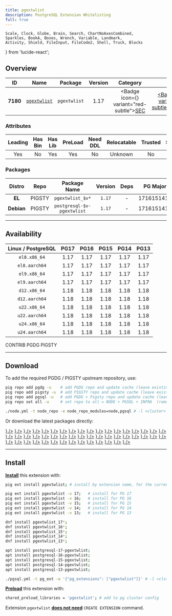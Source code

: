 ```yaml
---
title: pgextwlist
description: PostgreSQL Extension Whitelisting
full: true
---
```


    Scale, Clock, Globe, Brain, Search, ChartNoAxesCombined,
    Sparkles, BookA, Boxes, Wrench, Variable, Landmark,
    Activity, Shield, FileInput, FileCode2, Shell, Truck, Blocks
} from 'lucide-react';

## Overview

| <TooltipIconButton tooltip="Extension unique identifier" side="top">ID</TooltipIconButton> | <TooltipIconButton tooltip="Extension name" side="top">Name</TooltipIconButton> | <TooltipIconButton tooltip="Package name for installation" side="top">Package</TooltipIconButton> | <TooltipIconButton tooltip="Latest available extension version" side="top">Version</TooltipIconButton> | <TooltipIconButton tooltip="Extension category" side="top">Category</TooltipIconButton> | <TooltipIconButton tooltip="Open source license" side="top">License</TooltipIconButton> | <TooltipIconButton tooltip="Programming language" side="top">Lang</TooltipIconButton> |
|:--------:|:--------:|:----------:|:--------------:|:---------------------------------------:|:------------------------------------------------------:|:----:|
| **7180** | [`pgextwlist`](https://github.com/dimitri/pgextwlist) | `pgextwlist` | 1.17 | <Badge icon={<Shield />} variant="red-subtle"><a href="/ext/sec" className="no-underline">SEC</a></Badge> | <a href="/ext/list/license#postgresql" className="no-underline"><Badge icon={<Scale />} variant="blue-subtle">PostgreSQL</Badge></a> | <a href="/ext/list/lang#c"><Badge icon={<FileCode2 />} variant="blue-subtle">C</Badge></a> |

### Attributes

| <TooltipIconButton tooltip="The Primary Leading extension in the Package" side="top">Leading</TooltipIconButton> | <TooltipIconButton tooltip="Contains binary utils" side="top">Has Bin</TooltipIconButton> | <TooltipIconButton tooltip="Contains .so shared library files" side="top">Has Lib</TooltipIconButton> | <TooltipIconButton tooltip="Requires preloading via shared_preload_libraries" side="top">PreLoad</TooltipIconButton> | <TooltipIconButton tooltip="Requires CREATE EXTENSION DDL command" side="top">Need DDL</TooltipIconButton> | <TooltipIconButton tooltip="Can be installed in any schema" side="top">Relocatable</TooltipIconButton> | <TooltipIconButton tooltip="Can be created by non-superuser" side="top">Trusted</TooltipIconButton> | <TooltipIconButton tooltip="Schemas used by this extension" side="top">Schemas</TooltipIconButton> |
|:-------:|:-------:|:-------:|:-------:|:--------:|:-----------:|:-------:|:-------:|
| Yes | No | Yes | Yes | No | Unknown | No | - |

### Packages

| <TooltipIconButton tooltip="Linux distribution family, EL or Debian" side="top">Distro</TooltipIconButton> | <TooltipIconButton tooltip="Package repository" side="top">Repo</TooltipIconButton> | <TooltipIconButton tooltip="The RPM/DEB Package Name Pattern (replace $v with real pg major)" side="top">Package Name</TooltipIconButton> | <TooltipIconButton tooltip="Latest package version" side="top">Version</TooltipIconButton> | <TooltipIconButton tooltip="RPM/DEB Package dependencies" side="top">Deps</TooltipIconButton> | <TooltipIconButton tooltip="Available in these PostgreSQL Major Versions" side="top">PG Major</TooltipIconButton> |
|:----------:|:--------:|:------------------------:|:-----------:|:------------:|:------------------:|
|   **EL**   | <Badge variant="amber-subtle"><span className="font-bold">PIGSTY</span></Badge> | `pgextwlist_$v*` | `1.17` | - | <Badge variant="green-subtle">17</Badge><Badge variant="green-subtle">16</Badge><Badge variant="green-subtle">15</Badge><Badge variant="green-subtle">14</Badge><Badge variant="green-subtle">13</Badge> |
| **Debian** | <Badge variant="amber-subtle"><span className="font-bold">PIGSTY</span></Badge> | `postgresql-$v-pgextwlist` | `1.17` | - | <Badge variant="green-subtle">17</Badge><Badge variant="green-subtle">16</Badge><Badge variant="green-subtle">15</Badge><Badge variant="green-subtle">14</Badge><Badge variant="green-subtle">13</Badge> |



------

## Availability

| <TooltipIconButton tooltip="Linux Distro Arch / PostgreSQL Major Version" side="top">Linux / PostgreSQL </TooltipIconButton> | **PG17** | **PG16** | **PG15** | **PG14** | **PG13** |
|:-----:|:-----:|:-----:|:-----:|:-----:|:-----:|
| `el8.x86_64` | <Badge variant="amber-subtle">1.17</Badge> | <Badge variant="amber-subtle">1.17</Badge> | <Badge variant="amber-subtle">1.17</Badge> | <Badge variant="amber-subtle">1.17</Badge> | <Badge variant="amber-subtle">1.17</Badge> |
| `el8.aarch64` | <Badge variant="amber-subtle">1.17</Badge> | <Badge variant="amber-subtle">1.17</Badge> | <Badge variant="amber-subtle">1.17</Badge> | <Badge variant="amber-subtle">1.17</Badge> | <Badge variant="amber-subtle">1.17</Badge> |
| `el9.x86_64` | <Badge variant="amber-subtle">1.17</Badge> | <Badge variant="amber-subtle">1.17</Badge> | <Badge variant="amber-subtle">1.17</Badge> | <Badge variant="amber-subtle">1.17</Badge> | <Badge variant="amber-subtle">1.17</Badge> |
| `el9.aarch64` | <Badge variant="amber-subtle">1.17</Badge> | <Badge variant="amber-subtle">1.17</Badge> | <Badge variant="amber-subtle">1.17</Badge> | <Badge variant="amber-subtle">1.17</Badge> | <Badge variant="amber-subtle">1.17</Badge> |
| `d12.x86_64` | <Badge variant="blue-subtle">1.18</Badge> | <Badge variant="blue-subtle">1.18</Badge> | <Badge variant="blue-subtle">1.18</Badge> | <Badge variant="blue-subtle">1.18</Badge> | <Badge variant="blue-subtle">1.18</Badge> |
| `d12.aarch64` | <Badge variant="blue-subtle">1.18</Badge> | <Badge variant="blue-subtle">1.18</Badge> | <Badge variant="blue-subtle">1.18</Badge> | <Badge variant="blue-subtle">1.18</Badge> | <Badge variant="blue-subtle">1.18</Badge> |
| `u22.x86_64` | <Badge variant="blue-subtle">1.18</Badge> | <Badge variant="blue-subtle">1.18</Badge> | <Badge variant="blue-subtle">1.18</Badge> | <Badge variant="blue-subtle">1.18</Badge> | <Badge variant="blue-subtle">1.18</Badge> |
| `u22.aarch64` | <Badge variant="blue-subtle">1.18</Badge> | <Badge variant="blue-subtle">1.18</Badge> | <Badge variant="blue-subtle">1.18</Badge> | <Badge variant="blue-subtle">1.18</Badge> | <Badge variant="blue-subtle">1.18</Badge> |
| `u24.x86_64` | <Badge variant="blue-subtle">1.18</Badge> | <Badge variant="blue-subtle">1.18</Badge> | <Badge variant="blue-subtle">1.18</Badge> | <Badge variant="blue-subtle">1.18</Badge> | <Badge variant="blue-subtle">1.18</Badge> |
| `u24.aarch64` | <Badge variant="blue-subtle">1.18</Badge> | <Badge variant="blue-subtle">1.18</Badge> | <Badge variant="blue-subtle">1.18</Badge> | <Badge variant="blue-subtle">1.18</Badge> | <Badge variant="blue-subtle">1.18</Badge> |

<Badge variant="green-subtle"><span className="font-black">CONTRIB</span></Badge> <Badge variant="blue-subtle"><span className="font-black">PGDG</span></Badge> <Badge variant="amber-subtle"><span className="font-black">PIGSTY</span></Badge>

------

## Download

To add the required PGDG / PIGSTY upstream repository, use:

```bash tab="pig"
pig repo add pgdg -u    # add PGDG repo and update cache (leave existing repos)
pig repo add pigsty -u  # add PIGSTY repo and update cache (leave existing repos)
pig repo add pgsql -u   # add PGDG + Pigsty repo and update cache (leave existing repos)
pig repo set all -u     # set repo to all = NODE + PGSQL + INFRA  (remove existing repos)
```
```bash tab="pigsty"
./node.yml -t node_repo -e node_repo_modules=node,pgsql # -l <cluster>
```

Or download the latest packages directly:

<Files>
    <Folder name="el8.x86_64">
        <a href="https://repo.pigsty.io/yum/pgsql/el8.x86_64/pgextwlist_17-1.17-1PIGSTY.el8.x86_64.rpm"><File name="pgextwlist_17-1.17-1PIGSTY.el8.x86_64.rpm" icon={<Package className="text-emerald-500" />} /></a>
        <a href="https://repo.pigsty.io/yum/pgsql/el8.x86_64/pgextwlist_16-1.17-1PIGSTY.el8.x86_64.rpm"><File name="pgextwlist_16-1.17-1PIGSTY.el8.x86_64.rpm" icon={<Package className="text-emerald-500" />} /></a>
        <a href="https://repo.pigsty.io/yum/pgsql/el8.x86_64/pgextwlist_15-1.17-1PIGSTY.el8.x86_64.rpm"><File name="pgextwlist_15-1.17-1PIGSTY.el8.x86_64.rpm" icon={<Package className="text-emerald-500" />} /></a>
        <a href="https://repo.pigsty.io/yum/pgsql/el8.x86_64/pgextwlist_14-1.17-1PIGSTY.el8.x86_64.rpm"><File name="pgextwlist_14-1.17-1PIGSTY.el8.x86_64.rpm" icon={<Package className="text-emerald-500" />} /></a>
        <a href="https://repo.pigsty.io/yum/pgsql/el8.x86_64/pgextwlist_13-1.17-1PIGSTY.el8.x86_64.rpm"><File name="pgextwlist_13-1.17-1PIGSTY.el8.x86_64.rpm" icon={<Package className="text-emerald-500" />} /></a>
    </Folder>
    <Folder name="el8.aarch64">
        <a href="https://repo.pigsty.io/yum/pgsql/el8.aarch64/pgextwlist_17-1.17-1PIGSTY.el8.aarch64.rpm"><File name="pgextwlist_17-1.17-1PIGSTY.el8.aarch64.rpm" icon={<Package className="text-orange-500" />} /></a>
        <a href="https://repo.pigsty.io/yum/pgsql/el8.aarch64/pgextwlist_16-1.17-1PIGSTY.el8.aarch64.rpm"><File name="pgextwlist_16-1.17-1PIGSTY.el8.aarch64.rpm" icon={<Package className="text-orange-500" />} /></a>
        <a href="https://repo.pigsty.io/yum/pgsql/el8.aarch64/pgextwlist_15-1.17-1PIGSTY.el8.aarch64.rpm"><File name="pgextwlist_15-1.17-1PIGSTY.el8.aarch64.rpm" icon={<Package className="text-orange-500" />} /></a>
        <a href="https://repo.pigsty.io/yum/pgsql/el8.aarch64/pgextwlist_14-1.17-1PIGSTY.el8.aarch64.rpm"><File name="pgextwlist_14-1.17-1PIGSTY.el8.aarch64.rpm" icon={<Package className="text-orange-500" />} /></a>
        <a href="https://repo.pigsty.io/yum/pgsql/el8.aarch64/pgextwlist_13-1.17-1PIGSTY.el8.aarch64.rpm"><File name="pgextwlist_13-1.17-1PIGSTY.el8.aarch64.rpm" icon={<Package className="text-orange-500" />} /></a>
    </Folder>
    <Folder name="el9.x86_64">
        <a href="https://repo.pigsty.io/yum/pgsql/el9.x86_64/pgextwlist_17-1.17-1PIGSTY.el9.x86_64.rpm"><File name="pgextwlist_17-1.17-1PIGSTY.el9.x86_64.rpm" icon={<Package className="text-emerald-500" />} /></a>
        <a href="https://repo.pigsty.io/yum/pgsql/el9.x86_64/pgextwlist_16-1.17-1PIGSTY.el9.x86_64.rpm"><File name="pgextwlist_16-1.17-1PIGSTY.el9.x86_64.rpm" icon={<Package className="text-emerald-500" />} /></a>
        <a href="https://repo.pigsty.io/yum/pgsql/el9.x86_64/pgextwlist_15-1.17-1PIGSTY.el9.x86_64.rpm"><File name="pgextwlist_15-1.17-1PIGSTY.el9.x86_64.rpm" icon={<Package className="text-emerald-500" />} /></a>
        <a href="https://repo.pigsty.io/yum/pgsql/el9.x86_64/pgextwlist_14-1.17-1PIGSTY.el9.x86_64.rpm"><File name="pgextwlist_14-1.17-1PIGSTY.el9.x86_64.rpm" icon={<Package className="text-emerald-500" />} /></a>
        <a href="https://repo.pigsty.io/yum/pgsql/el9.x86_64/pgextwlist_13-1.17-1PIGSTY.el9.x86_64.rpm"><File name="pgextwlist_13-1.17-1PIGSTY.el9.x86_64.rpm" icon={<Package className="text-emerald-500" />} /></a>
    </Folder>
    <Folder name="el9.aarch64">
        <a href="https://repo.pigsty.io/yum/pgsql/el9.aarch64/pgextwlist_17-1.17-1PIGSTY.el9.aarch64.rpm"><File name="pgextwlist_17-1.17-1PIGSTY.el9.aarch64.rpm" icon={<Package className="text-orange-500" />} /></a>
        <a href="https://repo.pigsty.io/yum/pgsql/el9.aarch64/pgextwlist_16-1.17-1PIGSTY.el9.aarch64.rpm"><File name="pgextwlist_16-1.17-1PIGSTY.el9.aarch64.rpm" icon={<Package className="text-orange-500" />} /></a>
        <a href="https://repo.pigsty.io/yum/pgsql/el9.aarch64/pgextwlist_15-1.17-1PIGSTY.el9.aarch64.rpm"><File name="pgextwlist_15-1.17-1PIGSTY.el9.aarch64.rpm" icon={<Package className="text-orange-500" />} /></a>
        <a href="https://repo.pigsty.io/yum/pgsql/el9.aarch64/pgextwlist_14-1.17-1PIGSTY.el9.aarch64.rpm"><File name="pgextwlist_14-1.17-1PIGSTY.el9.aarch64.rpm" icon={<Package className="text-orange-500" />} /></a>
        <a href="https://repo.pigsty.io/yum/pgsql/el9.aarch64/pgextwlist_13-1.17-1PIGSTY.el9.aarch64.rpm"><File name="pgextwlist_13-1.17-1PIGSTY.el9.aarch64.rpm" icon={<Package className="text-orange-500" />} /></a>
    </Folder>
    <Folder name="d12.x86_64">
        <a href="https://apt.postgresql.org/pub/repos/apt/pool/main/p/pgextwlist/postgresql-17-pgextwlist_1.18-1.pgdg120+1_arm64.deb"><File name="postgresql-17-pgextwlist_1.18-1.pgdg120+1_arm64.deb" icon={<Box className="text-emerald-500" />} /></a>
        <a href="https://apt.postgresql.org/pub/repos/apt/pool/main/p/pgextwlist/postgresql-16-pgextwlist_1.18-1.pgdg120+1_arm64.deb"><File name="postgresql-16-pgextwlist_1.18-1.pgdg120+1_arm64.deb" icon={<Box className="text-emerald-500" />} /></a>
        <a href="https://apt.postgresql.org/pub/repos/apt/pool/main/p/pgextwlist/postgresql-15-pgextwlist_1.18-1.pgdg120+1_arm64.deb"><File name="postgresql-15-pgextwlist_1.18-1.pgdg120+1_arm64.deb" icon={<Box className="text-emerald-500" />} /></a>
        <a href="https://apt.postgresql.org/pub/repos/apt/pool/main/p/pgextwlist/postgresql-14-pgextwlist_1.18-1.pgdg120+1_arm64.deb"><File name="postgresql-14-pgextwlist_1.18-1.pgdg120+1_arm64.deb" icon={<Box className="text-emerald-500" />} /></a>
        <a href="https://apt.postgresql.org/pub/repos/apt/pool/main/p/pgextwlist/postgresql-13-pgextwlist_1.18-1.pgdg120+1_arm64.deb"><File name="postgresql-13-pgextwlist_1.18-1.pgdg120+1_arm64.deb" icon={<Box className="text-emerald-500" />} /></a>
    </Folder>
    <Folder name="d12.aarch64">
        <a href="https://apt.postgresql.org/pub/repos/apt/pool/main/p/pgextwlist/postgresql-17-pgextwlist_1.18-1.pgdg120+1_amd64.deb"><File name="postgresql-17-pgextwlist_1.18-1.pgdg120+1_amd64.deb" icon={<Box className="text-orange-500" />} /></a>
        <a href="https://apt.postgresql.org/pub/repos/apt/pool/main/p/pgextwlist/postgresql-16-pgextwlist_1.18-1.pgdg120+1_amd64.deb"><File name="postgresql-16-pgextwlist_1.18-1.pgdg120+1_amd64.deb" icon={<Box className="text-orange-500" />} /></a>
        <a href="https://apt.postgresql.org/pub/repos/apt/pool/main/p/pgextwlist/postgresql-15-pgextwlist_1.18-1.pgdg120+1_amd64.deb"><File name="postgresql-15-pgextwlist_1.18-1.pgdg120+1_amd64.deb" icon={<Box className="text-orange-500" />} /></a>
        <a href="https://apt.postgresql.org/pub/repos/apt/pool/main/p/pgextwlist/postgresql-14-pgextwlist_1.18-1.pgdg120+1_amd64.deb"><File name="postgresql-14-pgextwlist_1.18-1.pgdg120+1_amd64.deb" icon={<Box className="text-orange-500" />} /></a>
        <a href="https://apt.postgresql.org/pub/repos/apt/pool/main/p/pgextwlist/postgresql-13-pgextwlist_1.18-1.pgdg120+1_amd64.deb"><File name="postgresql-13-pgextwlist_1.18-1.pgdg120+1_amd64.deb" icon={<Box className="text-orange-500" />} /></a>
    </Folder>
    <Folder name="u22.x86_64">
        <a href="https://apt.postgresql.org/pub/repos/apt/pool/main/p/pgextwlist/postgresql-17-pgextwlist_1.18-1.pgdg22.04+1_amd64.deb"><File name="postgresql-17-pgextwlist_1.18-1.pgdg22.04+1_amd64.deb" icon={<Box className="text-emerald-500" />} /></a>
        <a href="https://apt.postgresql.org/pub/repos/apt/pool/main/p/pgextwlist/postgresql-16-pgextwlist_1.18-1.pgdg22.04+1_amd64.deb"><File name="postgresql-16-pgextwlist_1.18-1.pgdg22.04+1_amd64.deb" icon={<Box className="text-emerald-500" />} /></a>
        <a href="https://apt.postgresql.org/pub/repos/apt/pool/main/p/pgextwlist/postgresql-15-pgextwlist_1.18-1.pgdg22.04+1_amd64.deb"><File name="postgresql-15-pgextwlist_1.18-1.pgdg22.04+1_amd64.deb" icon={<Box className="text-emerald-500" />} /></a>
        <a href="https://apt.postgresql.org/pub/repos/apt/pool/main/p/pgextwlist/postgresql-14-pgextwlist_1.18-1.pgdg22.04+1_amd64.deb"><File name="postgresql-14-pgextwlist_1.18-1.pgdg22.04+1_amd64.deb" icon={<Box className="text-emerald-500" />} /></a>
        <a href="https://apt.postgresql.org/pub/repos/apt/pool/main/p/pgextwlist/postgresql-13-pgextwlist_1.18-1.pgdg22.04+1_amd64.deb"><File name="postgresql-13-pgextwlist_1.18-1.pgdg22.04+1_amd64.deb" icon={<Box className="text-emerald-500" />} /></a>
    </Folder>
    <Folder name="u22.aarch64">
        <a href="https://apt.postgresql.org/pub/repos/apt/pool/main/p/pgextwlist/postgresql-17-pgextwlist_1.18-1.pgdg22.04+1_arm64.deb"><File name="postgresql-17-pgextwlist_1.18-1.pgdg22.04+1_arm64.deb" icon={<Box className="text-orange-500" />} /></a>
        <a href="https://apt.postgresql.org/pub/repos/apt/pool/main/p/pgextwlist/postgresql-16-pgextwlist_1.18-1.pgdg22.04+1_arm64.deb"><File name="postgresql-16-pgextwlist_1.18-1.pgdg22.04+1_arm64.deb" icon={<Box className="text-orange-500" />} /></a>
        <a href="https://apt.postgresql.org/pub/repos/apt/pool/main/p/pgextwlist/postgresql-15-pgextwlist_1.18-1.pgdg22.04+1_arm64.deb"><File name="postgresql-15-pgextwlist_1.18-1.pgdg22.04+1_arm64.deb" icon={<Box className="text-orange-500" />} /></a>
        <a href="https://apt.postgresql.org/pub/repos/apt/pool/main/p/pgextwlist/postgresql-14-pgextwlist_1.18-1.pgdg22.04+1_arm64.deb"><File name="postgresql-14-pgextwlist_1.18-1.pgdg22.04+1_arm64.deb" icon={<Box className="text-orange-500" />} /></a>
        <a href="https://apt.postgresql.org/pub/repos/apt/pool/main/p/pgextwlist/postgresql-13-pgextwlist_1.18-1.pgdg22.04+1_arm64.deb"><File name="postgresql-13-pgextwlist_1.18-1.pgdg22.04+1_arm64.deb" icon={<Box className="text-orange-500" />} /></a>
    </Folder>
    <Folder name="u24.x86_64">
        <a href="https://apt.postgresql.org/pub/repos/apt/pool/main/p/pgextwlist/postgresql-17-pgextwlist_1.18-1.pgdg24.04+1_amd64.deb"><File name="postgresql-17-pgextwlist_1.18-1.pgdg24.04+1_amd64.deb" icon={<Box className="text-emerald-500" />} /></a>
        <a href="https://apt.postgresql.org/pub/repos/apt/pool/main/p/pgextwlist/postgresql-16-pgextwlist_1.18-1.pgdg24.04+1_amd64.deb"><File name="postgresql-16-pgextwlist_1.18-1.pgdg24.04+1_amd64.deb" icon={<Box className="text-emerald-500" />} /></a>
        <a href="https://apt.postgresql.org/pub/repos/apt/pool/main/p/pgextwlist/postgresql-15-pgextwlist_1.18-1.pgdg24.04+1_amd64.deb"><File name="postgresql-15-pgextwlist_1.18-1.pgdg24.04+1_amd64.deb" icon={<Box className="text-emerald-500" />} /></a>
        <a href="https://apt.postgresql.org/pub/repos/apt/pool/main/p/pgextwlist/postgresql-14-pgextwlist_1.18-1.pgdg24.04+1_amd64.deb"><File name="postgresql-14-pgextwlist_1.18-1.pgdg24.04+1_amd64.deb" icon={<Box className="text-emerald-500" />} /></a>
        <a href="https://apt.postgresql.org/pub/repos/apt/pool/main/p/pgextwlist/postgresql-13-pgextwlist_1.18-1.pgdg24.04+1_amd64.deb"><File name="postgresql-13-pgextwlist_1.18-1.pgdg24.04+1_amd64.deb" icon={<Box className="text-emerald-500" />} /></a>
    </Folder>
    <Folder name="u24.aarch64">
        <a href="https://apt.postgresql.org/pub/repos/apt/pool/main/p/pgextwlist/postgresql-17-pgextwlist_1.18-1.pgdg24.04+1_arm64.deb"><File name="postgresql-17-pgextwlist_1.18-1.pgdg24.04+1_arm64.deb" icon={<Box className="text-orange-500" />} /></a>
        <a href="https://apt.postgresql.org/pub/repos/apt/pool/main/p/pgextwlist/postgresql-16-pgextwlist_1.18-1.pgdg24.04+1_arm64.deb"><File name="postgresql-16-pgextwlist_1.18-1.pgdg24.04+1_arm64.deb" icon={<Box className="text-orange-500" />} /></a>
        <a href="https://apt.postgresql.org/pub/repos/apt/pool/main/p/pgextwlist/postgresql-15-pgextwlist_1.18-1.pgdg24.04+1_arm64.deb"><File name="postgresql-15-pgextwlist_1.18-1.pgdg24.04+1_arm64.deb" icon={<Box className="text-orange-500" />} /></a>
        <a href="https://apt.postgresql.org/pub/repos/apt/pool/main/p/pgextwlist/postgresql-14-pgextwlist_1.18-1.pgdg24.04+1_arm64.deb"><File name="postgresql-14-pgextwlist_1.18-1.pgdg24.04+1_arm64.deb" icon={<Box className="text-orange-500" />} /></a>
        <a href="https://apt.postgresql.org/pub/repos/apt/pool/main/p/pgextwlist/postgresql-13-pgextwlist_1.18-1.pgdg24.04+1_arm64.deb"><File name="postgresql-13-pgextwlist_1.18-1.pgdg24.04+1_arm64.deb" icon={<Box className="text-orange-500" />} /></a>
    </Folder>
</Files>

------

## Install

[**Install**](/docs/pgsql/extension/install) this extension with:

```bash tab="pig"
pig ext install pgextwlist; # install by extension name, for the current active PG version

pig ext install pgextwlist -v 17;   # install for PG 17
pig ext install pgextwlist -v 16;   # install for PG 16
pig ext install pgextwlist -v 15;   # install for PG 15
pig ext install pgextwlist -v 14;   # install for PG 14
pig ext install pgextwlist -v 13;   # install for PG 13
```
```bash tab="yum" 
dnf install pgextwlist_17*;
dnf install pgextwlist_16*;
dnf install pgextwlist_15*;
dnf install pgextwlist_14*;
dnf install pgextwlist_13*;
```
```bash tab="apt" 
apt install postgresql-17-pgextwlist;
apt install postgresql-16-pgextwlist;
apt install postgresql-15-pgextwlist;
apt install postgresql-14-pgextwlist;
apt install postgresql-13-pgextwlist;
```
```bash tab="ansible"
./pgsql.yml -t pg_ext -e '{"pg_extensions": ["pgextwlist"]}' # -l <cls>
```

[**Preload**](/docs/pgsql/extension/load) this extension with:

```bash
shared_preload_libraries = 'pgextwlist'; # add to pg cluster config
```

Extension `pgextwlist` [**does not need**](/docs/pgsql/extension/create#list-of-extensions-without-ddl) `CREATE EXTENSION` command.


